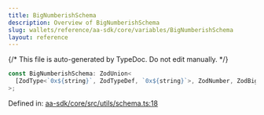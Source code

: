 ```yaml
---
title: BigNumberishSchema
description: Overview of BigNumberishSchema
slug: wallets/reference/aa-sdk/core/variables/BigNumberishSchema
layout: reference
---
```


{/* This file is auto-generated by TypeDoc. Do not edit manually. */}

```ts
const BigNumberishSchema: ZodUnion<
  [ZodType<`0x${string}`, ZodTypeDef, `0x${string}`>, ZodNumber, ZodBigInt]
>;
```

Defined in: [aa-sdk/core/src/utils/schema.ts:18](https://github.com/alchemyplatform/aa-sdk/blob/0cc60e9f694c242d91befdaa2f26cdec3ee389c5/aa-sdk/core/src/utils/schema.ts#L18)
